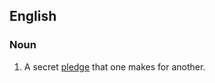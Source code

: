 ==English==

===Noun===
{{head|en|noun|head=a [[bird]] in the [[bosom]]}}

# {{idiomatic|UK|dated}} A secret [[pledge]] that one makes for another.